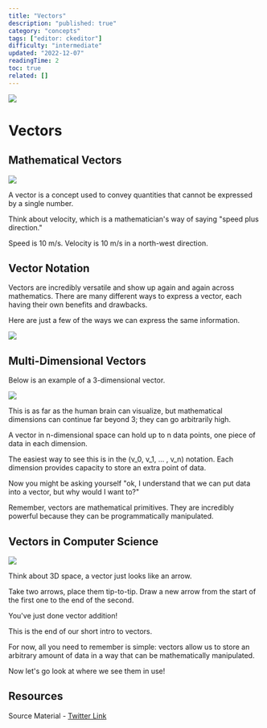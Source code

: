 ```yaml
---
title: "Vectors"
description: "published: true"
category: "concepts"
tags: ["editor: ckeditor"]
difficulty: "intermediate"
updated: "2022-12-07"
readingTime: 2
toc: true
related: []
---
```


![](/images/vector-1.png)

# Vectors

## Mathematical Vectors

![](/images/vector-2.png)

A vector is a concept used to convey quantities that cannot be expressed by a single number. 

Think about velocity, which is a mathematician's way of saying "speed plus direction." 

Speed is 10 m/s. Velocity is 10 m/s in a north-west direction.

## Vector Notation

Vectors are incredibly versatile and show up again and again across mathematics. There are many different ways to express a vector, each having their own benefits and drawbacks. 

Here are just a few of the ways we can express the same information.

![](/images/vector-3.png)

## Multi-Dimensional Vectors

Below is an example of a 3-dimensional vector. 

![](/images/vector-4.png)

This is as far as the human brain can visualize, but mathematical dimensions can continue far beyond 3; they can go arbitrarily high.

A vector in n-dimensional space can hold up to n data points, one piece of data in each dimension. 

The easiest way to see this is in the (v\_0, v\_1, ... , v\_n) notation. Each dimension provides capacity to store an extra point of data.

Now you might be asking yourself "ok, I understand that we can put data into a vector, but why would I want to?" 

Remember, vectors are mathematical primitives. They are incredibly powerful because they can be programmatically manipulated.

## Vectors in Computer Science

![](/images/vector-5.png)

Think about 3D space, a vector just looks like an arrow. 

Take two arrows, place them tip-to-tip. Draw a new arrow from the start of the first one to the end of the second. 

You've just done vector addition!

This is the end of our short intro to vectors. 

For now, all you need to remember is simple: vectors allow us to store an arbitrary amount of data in a way that can be mathematically manipulated. 

Now let's go look at where we see them in use!

## Resources

Source Material - [Twitter Link](https://twitter.com/logarithmicrex/status/1586538963975565312)

